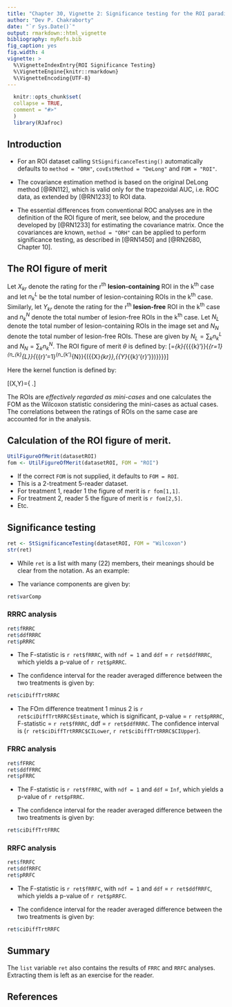 ```yaml
---
title: "Chapter 30, Vignette 2: Significance testing for the ROI paradigm"
author: "Dev P. Chakraborty"
date: "`r Sys.Date()`"
output: rmarkdown::html_vignette
bibliography: myRefs.bib
fig_caption: yes
fig.width: 4
vignette: >
  %\VignetteIndexEntry{ROI Significance Testing}
  %\VignetteEngine{knitr::rmarkdown}
  %\VignetteEncoding{UTF-8}
---
```

  
```r
  knitr::opts_chunk$set(
  collapse = TRUE,
  comment = "#>"
  )
  library(RJafroc)
```

## Introduction
* For an ROI dataset calling `StSignificanceTesting()` automatically defaults to `method = "ORH"`, `covEstMethod = "DeLong"` and `FOM = "ROI"`.  

* The covariance estimation method is based on the original DeLong method [@RN112], which is valid only for the trapezoidal AUC, i.e. ROC data, as extended by [@RN1233] to ROI data.  

* The essential differences from conventional ROC analyses are in the definition of the ROI figure of merit, see below, and the procedure developed by [@RN1233] for estimating the covariance matrix. Once the covariances are known, `method = "ORH"` can be applied to perform significance testing, as described in [@RN1450] and [@RN2680, Chapter 10].

## The ROI figure of merit  
Let ${{X}_{kr}}$ denote the rating for the r^th^ **lesion-containing** ROI in the k^th^ case and let $n_{k}^{L}$ be the total number of lesion-containing ROIs in the k^th^ case. Similarly, let ${{Y}_{kr}}$ denote the rating for the r^th^ **lesion-free** ROI in the k^th^ case and $n_{k}^{N}$ denote the total number of lesion-free ROIs in the k^th^ case. Let ${{N}_{L}}$ denote the total number of lesion-containing ROIs in the image set and ${{N}_{N}}$ denote the total number of lesion-free ROIs. These are given by ${{N}_{L}}=\sum\nolimits_{k}{n_{k}^{L}}$ and ${{N}_{N}}=\sum\nolimits_{k}{n_{k}^{N}}$. The ROI figure of merit $\theta$\ is defined by: \[\theta =\frac{1}{{{N}_{L}}{{N}_{N}}}\sum\nolimits_{k}{\sum\nolimits_{{{k}'}}{\sum\limits_{r=1}^{n_{k}^{L}}{\sum\limits_{{r}'=1}^{n_{k'}^{N}}{\psi ({{X}_{kr}},{{Y}_{{k}'{r}'}})}}}}\]    

Here the kernel function is defined by:

\[\psi (X,Y)=\left\{ \begin{align}
  & 1.0\ \ \ \text{if}\ Y<X \\ 
 & 0.5\ \ \ \text{if}\ Y=X \\ 
 & 0.0\ \ \ \text{if}\ Y>X \\ 
\end{align} \right.\]


The ROIs are *effectively regarded as mini-cases* and one calculates the FOM as the Wilcoxon statistic considering the mini-cases as actual cases. The correlations between the ratings of ROIs on the same case are accounted for in the analysis.


## Calculation of the ROI figure of merit.

```r
UtilFigureOfMerit(datasetROI)
fom <- UtilFigureOfMerit(datasetROI, FOM = "ROI")
```             

* If the correct `FOM` is not supplied, it defaults to `FOM = ROI`.   
* This is a 2-treatment 5-reader dataset.  
* For treatment 1, reader 1 the figure of merit is `r fom[1,1]`.  
* For treatment 2, reader 5 the figure of merit is `r fom[2,5]`.  
* Etc.  

## Significance testing
```r
ret <- StSignificanceTesting(datasetROI, FOM = "Wilcoxon")
str(ret)
```             

* While `ret` is a list with many (22) members, their meanings should be clear from the notation. As an example:  

+    The variance components are given by:

```r
ret$varComp
```             

### RRRC analysis  

```r
ret$fRRRC
ret$ddfRRRC
ret$pRRRC
```             

* The F-statistic is `r ret$fRRRC`, with `ndf = 1` and `ddf` = `r ret$ddfRRRC`, which yields a p-value of `r ret$pRRRC`.   

* The confidence interval for the reader averaged difference between the two treatments is given by:
    
```r
ret$ciDiffTrtRRRC
```             

* The FOm difference treatment 1 minus 2 is `r ret$ciDiffTrtRRRC$Estimate`, which is significant, p-value = `r ret$pRRRC`, F-statistic = `r ret$fRRRC`, ddf = `r ret$ddfRRRC`. The confidence interval is (`r ret$ciDiffTrtRRRC$CILower`, `r ret$ciDiffTrtRRRC$CIUpper`).

### FRRC analysis  

```r
ret$fFRRC
ret$ddfFRRC
ret$pFRRC
```             

* The F-statistic is `r ret$fFRRC`, with `ndf = 1` and `ddf` = `Inf`, which yields a p-value of `r ret$pFRRC`. 

*  The confidence interval for the reader averaged difference between the two treatments is given by:
    
```r
ret$ciDiffTrtFRRC
```             

### RRFC analysis  

```r
ret$fRRFC
ret$ddfRRFC
ret$pRRFC
```             

* The F-statistic is `r ret$fRRFC`, with `ndf = 1` and `ddf` = `r ret$ddfRRFC`, which yields a p-value of `r ret$pRRFC`. 

* The confidence interval for the reader averaged difference between the two treatments is given by:
    
```r
ret$ciDiffTrtRRFC
```             

## Summary  
The `list` variable `ret` also contains the results of `FRRC` and `RRFC` analyses. Extracting them is left as an exercise for the reader.


## References  
